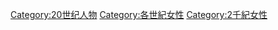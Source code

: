 {{portal|人物}}
{{commons category|20th-century women}}
{{category pair|19世紀女性|21世紀女性}}
{{category see also|20世紀男性}}

[[Category:20世纪人物|Category:20世纪人物]]
[[Category:各世紀女性|Category:各世紀女性]]
[[Category:2千紀女性|Category:2千紀女性]]